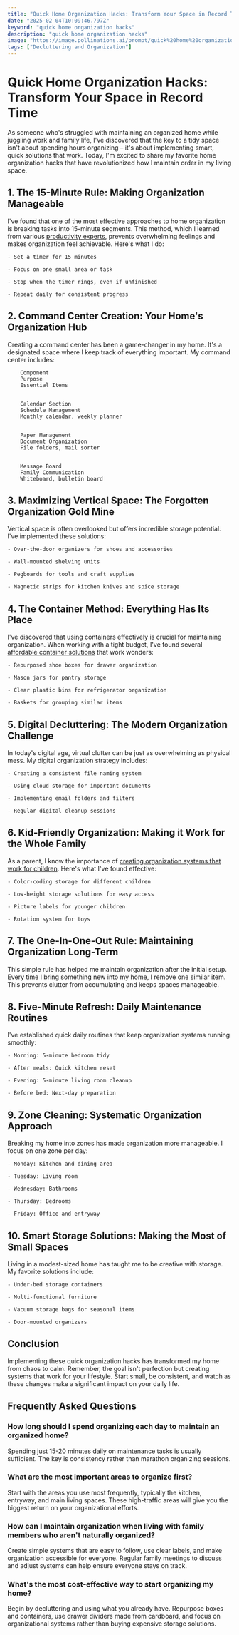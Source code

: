 ```yaml
---
title: "Quick Home Organization Hacks: Transform Your Space in Record Time"
date: "2025-02-04T10:09:46.797Z"
keyword: "quick home organization hacks"
description: "quick home organization hacks"
image: "https://image.pollinations.ai/prompt/quick%20home%20organization%20hacks%2C%20realistic%20photo%2C%20high%20quality%2C%204k?width=1024&height=1024&nologo=true"
tags: ["Decluttering and Organization"]
---
```


# Quick Home Organization Hacks: Transform Your Space in Record Time


As someone who's struggled with maintaining an organized home while juggling work and family life, I've discovered that the key to a tidy space isn't about spending hours organizing – it's about implementing smart, quick solutions that work. Today, I'm excited to share my favorite home organization hacks that have revolutionized how I maintain order in my living space.



## 1. The 15-Minute Rule: Making Organization Manageable


I've found that one of the most effective approaches to home organization is breaking tasks into 15-minute segments. This method, which I learned from various [productivity experts](https://productivityprospect.com/blog/home-organization-hacks/), prevents overwhelming feelings and makes organization feel achievable. Here's what I do:




    - Set a timer for 15 minutes

    - Focus on one small area or task

    - Stop when the timer rings, even if unfinished

    - Repeat daily for consistent progress



## 2. Command Center Creation: Your Home's Organization Hub


Creating a command center has been a game-changer in my home. It's a designated space where I keep track of everything important. My command center includes:




    
        Component
        Purpose
        Essential Items
    
    
        Calendar Section
        Schedule Management
        Monthly calendar, weekly planner
    
    
        Paper Management
        Document Organization
        File folders, mail sorter
    
    
        Message Board
        Family Communication
        Whiteboard, bulletin board
    




## 3. Maximizing Vertical Space: The Forgotten Organization Gold Mine


Vertical space is often overlooked but offers incredible storage potential. I've implemented these solutions:




    - Over-the-door organizers for shoes and accessories

    - Wall-mounted shelving units

    - Pegboards for tools and craft supplies

    - Magnetic strips for kitchen knives and spice storage



## 4. The Container Method: Everything Has Its Place


I've discovered that using containers effectively is crucial for maintaining organization. When working with a tight budget, I've found several [affordable container solutions](https://productivityprospect.com/blog/affordable-home-organization-hacks-for-tight-budgets/) that work wonders:




    - Repurposed shoe boxes for drawer organization

    - Mason jars for pantry storage

    - Clear plastic bins for refrigerator organization

    - Baskets for grouping similar items



## 5. Digital Decluttering: The Modern Organization Challenge


In today's digital age, virtual clutter can be just as overwhelming as physical mess. My digital organization strategy includes:




    - Creating a consistent file naming system

    - Using cloud storage for important documents

    - Implementing email folders and filters

    - Regular digital cleanup sessions



## 6. Kid-Friendly Organization: Making it Work for the Whole Family


As a parent, I know the importance of [creating organization systems that work for children](https://productivityprospect.com/blog/kid-friendly-home-organization-hacks-for-busy-parents/). Here's what I've found effective:




    - Color-coding storage for different children

    - Low-height storage solutions for easy access

    - Picture labels for younger children

    - Rotation system for toys



## 7. The One-In-One-Out Rule: Maintaining Organization Long-Term


This simple rule has helped me maintain organization after the initial setup. Every time I bring something new into my home, I remove one similar item. This prevents clutter from accumulating and keeps spaces manageable.



## 8. Five-Minute Refresh: Daily Maintenance Routines


I've established quick daily routines that keep organization systems running smoothly:




    - Morning: 5-minute bedroom tidy

    - After meals: Quick kitchen reset

    - Evening: 5-minute living room cleanup

    - Before bed: Next-day preparation



## 9. Zone Cleaning: Systematic Organization Approach


Breaking my home into zones has made organization more manageable. I focus on one zone per day:




    - Monday: Kitchen and dining area

    - Tuesday: Living room

    - Wednesday: Bathrooms

    - Thursday: Bedrooms

    - Friday: Office and entryway



## 10. Smart Storage Solutions: Making the Most of Small Spaces


Living in a modest-sized home has taught me to be creative with storage. My favorite solutions include:




    - Under-bed storage containers

    - Multi-functional furniture

    - Vacuum storage bags for seasonal items

    - Door-mounted organizers



## Conclusion


Implementing these quick organization hacks has transformed my home from chaos to calm. Remember, the goal isn't perfection but creating systems that work for your lifestyle. Start small, be consistent, and watch as these changes make a significant impact on your daily life.



## Frequently Asked Questions


### How long should I spend organizing each day to maintain an organized home?

Spending just 15-20 minutes daily on maintenance tasks is usually sufficient. The key is consistency rather than marathon organizing sessions.



### What are the most important areas to organize first?

Start with the areas you use most frequently, typically the kitchen, entryway, and main living spaces. These high-traffic areas will give you the biggest return on your organizational efforts.



### How can I maintain organization when living with family members who aren't naturally organized?

Create simple systems that are easy to follow, use clear labels, and make organization accessible for everyone. Regular family meetings to discuss and adjust systems can help ensure everyone stays on track.



### What's the most cost-effective way to start organizing my home?

Begin by decluttering and using what you already have. Repurpose boxes and containers, use drawer dividers made from cardboard, and focus on organizational systems rather than buying expensive storage solutions.

